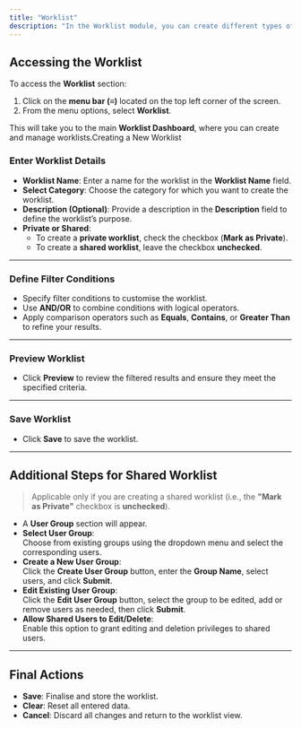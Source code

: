 ```yaml
---
title: "Worklist"
description: "In the Worklist module, you can create different types of worklists: Account Receivable, Coding, Credentialing, Coding Audit, and Facesheet. Each worklist type allows you to organise and streamline your tasks efficiently. Worklists created here will be reflected in their respective modules, ensuring seamless integration and easy access to your work items."
---
```


## Accessing the Worklist

To access the **Worklist** section:

1. Click on the **menu bar (≡)** located on the top left corner of the screen.
2. From the menu options, select **Worklist**.

This will take you to the main **Worklist Dashboard**, where you can create and manage worklists.Creating a New Worklist

### Enter Worklist Details

- **Worklist Name**: Enter a name for the worklist in the **Worklist Name** field.
- **Select Category**: Choose the category for which you want to create the worklist.
- **Description (Optional)**: Provide a description in the **Description** field to define the worklist’s purpose.
- **Private or Shared**:
  - To create a **private worklist**, check the checkbox (**Mark as Private**).
  - To create a **shared worklist**, leave the checkbox **unchecked**.

---

### Define Filter Conditions

- Specify filter conditions to customise the worklist.
- Use **AND/OR** to combine conditions with logical operators.
- Apply comparison operators such as **Equals**, **Contains**, or **Greater Than** to refine your results.

---

### Preview Worklist

- Click **Preview** to review the filtered results and ensure they meet the specified criteria.

---

### Save Worklist

- Click **Save** to save the worklist.

---

## Additional Steps for Shared Worklist

> Applicable only if you are creating a shared worklist (i.e., the **"Mark as Private"** checkbox is **unchecked**).

- A **User Group** section will appear.
- **Select User Group**:\
  Choose from existing groups using the dropdown menu and select the corresponding users.
- **Create a New User Group**:\
  Click the **Create User Group** button, enter the **Group Name**, select users, and click **Submit**.
- **Edit Existing User Group**:\
  Click the **Edit User Group** button, select the group to be edited, add or remove users as needed, then click **Submit**.
- **Allow Shared Users to Edit/Delete**:\
  Enable this option to grant editing and deletion privileges to shared users.

---

## Final Actions

- **Save**: Finalise and store the worklist.
- **Clear**: Reset all entered data.
- **Cancel**: Discard all changes and return to the worklist view.